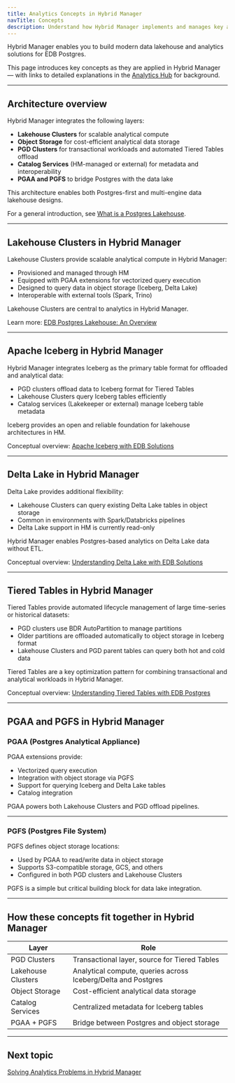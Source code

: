```yaml
---
title: Analytics Concepts in Hybrid Manager
navTitle: Concepts
description: Understand how Hybrid Manager implements and manages key analytics capabilities, and how core data lakehouse concepts apply within Hybrid Manager.
---
```


Hybrid Manager enables you to build modern data lakehouse and analytics solutions for EDB Postgres.

This page introduces key concepts as they are applied in Hybrid Manager — with links to detailed explanations in the [Analytics Hub](../../explained/index) for background.

---

## Architecture overview

Hybrid Manager integrates the following layers:

- **Lakehouse Clusters** for scalable analytical compute
- **Object Storage** for cost-efficient analytical data storage
- **PGD Clusters** for transactional workloads and automated Tiered Tables offload
- **Catalog Services** (HM-managed or external) for metadata and interoperability
- **PGAA and PGFS** to bridge Postgres with the data lake

This architecture enables both Postgres-first and multi-engine data lakehouse designs.

For a general introduction, see [What is a Postgres Lakehouse](../../explained/lakehouse).

---

## Lakehouse Clusters in Hybrid Manager

Lakehouse Clusters provide scalable analytical compute in Hybrid Manager:

- Provisioned and managed through HM
- Equipped with PGAA extensions for vectorized query execution
- Designed to query data in object storage (Iceberg, Delta Lake)
- Interoperable with external tools (Spark, Trino)

Lakehouse Clusters are central to analytics in Hybrid Manager.

Learn more: [EDB Postgres Lakehouse: An Overview](../../explained/lakehouse)

---

## Apache Iceberg in Hybrid Manager

Hybrid Manager integrates Iceberg as the primary table format for offloaded and analytical data:

- PGD clusters offload data to Iceberg format for Tiered Tables
- Lakehouse Clusters query Iceberg tables efficiently
- Catalog services (Lakekeeper or external) manage Iceberg table metadata

Iceberg provides an open and reliable foundation for lakehouse architectures in HM.

Conceptual overview: [Apache Iceberg with EDB Solutions](../../explained/iceberg)

---

## Delta Lake in Hybrid Manager

Delta Lake provides additional flexibility:

- Lakehouse Clusters can query existing Delta Lake tables in object storage
- Common in environments with Spark/Databricks pipelines
- Delta Lake support in HM is currently read-only

Hybrid Manager enables Postgres-based analytics on Delta Lake data without ETL.

Conceptual overview: [Understanding Delta Lake with EDB Solutions](../../explained/delta-lake)

---

## Tiered Tables in Hybrid Manager

Tiered Tables provide automated lifecycle management of large time-series or historical datasets:

- PGD clusters use BDR AutoPartition to manage partitions
- Older partitions are offloaded automatically to object storage in Iceberg format
- Lakehouse Clusters and PGD parent tables can query both hot and cold data

Tiered Tables are a key optimization pattern for combining transactional and analytical workloads in Hybrid Manager.

Conceptual overview: [Understanding Tiered Tables with EDB Postgres](../../explained/tiered-tables)

---

## PGAA and PGFS in Hybrid Manager

### PGAA (Postgres Analytical Appliance)

PGAA extensions provide:

- Vectorized query execution
- Integration with object storage via PGFS
- Support for querying Iceberg and Delta Lake tables
- Catalog integration

PGAA powers both Lakehouse Clusters and PGD offload pipelines.

---

### PGFS (Postgres File System)

PGFS defines object storage locations:

- Used by PGAA to read/write data in object storage
- Supports S3-compatible storage, GCS, and others
- Configured in both PGD clusters and Lakehouse Clusters

PGFS is a simple but critical building block for data lake integration.

---

## How these concepts fit together in Hybrid Manager

| Layer              | Role |
|--------------------|------|
| PGD Clusters       | Transactional layer, source for Tiered Tables |
| Lakehouse Clusters | Analytical compute, queries across Iceberg/Delta and Postgres |
| Object Storage     | Cost-efficient analytical data storage |
| Catalog Services   | Centralized metadata for Iceberg tables |
| PGAA + PGFS        | Bridge between Postgres and object storage |

---

## Next topic

[Solving Analytics Problems in Hybrid Manager](./use-cases)
